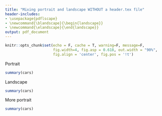 ```yaml
---
title: "Mixing portrait and landscape WITHOUT a header.tex file"
header-includes:
- \usepackage{pdflscape}
- \newcommand{\blandscape}{\begin{landscape}}
- \newcommand{\elandscape}{\end{landscape}}
output: pdf_document
---
```


```r
knitr::opts_chunk$set(echo = F, cache = T, warning=F, message=F, 
                      fig.width=4, fig.asp = 0.618, out.width = "90%", 
                      fig.align = 'center', fig.pos = '!t')
```


Portrait
```r
summary(cars)
```

\newpage
\blandscape
Landscape
```r
summary(cars)
```
\elandscape

\newpage
More portrait
```r
summary(cars)
```